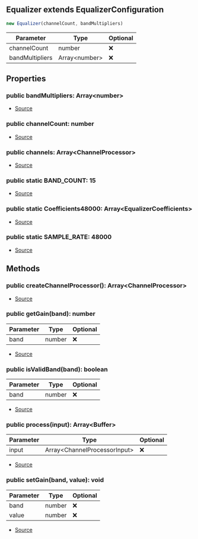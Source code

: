 ## Equalizer extends EqualizerConfiguration


```typescript
new Equalizer(channelCount, bandMultipliers)
```
| Parameter | Type | Optional |
| ----------- | ----------- | ----------- |
| channelCount | number | ❌ |
| bandMultipliers | Array\<number> | ❌ |


## Properties
### public bandMultipliers: Array\<number>
- [Source](https://github.com/Androz2091/discord-player/blob/451214b/packages/equalizer/src/equalizer/EqualizerConfiguration.ts#L2)
### public channelCount: number
- [Source](https://github.com/Androz2091/discord-player/blob/451214b/packages/equalizer/src/equalizer/Equalizer.ts#L34)
### public channels: Array\<ChannelProcessor>
- [Source](https://github.com/Androz2091/discord-player/blob/451214b/packages/equalizer/src/equalizer/Equalizer.ts#L33)
### public static BAND_COUNT: 15
- [Source](https://github.com/Androz2091/discord-player/blob/451214b/packages/equalizer/src/equalizer/Equalizer.ts#L14)
### public static Coefficients48000: Array\<EqualizerCoefficients>
- [Source](https://github.com/Androz2091/discord-player/blob/451214b/packages/equalizer/src/equalizer/Equalizer.ts#L16)
### public static SAMPLE_RATE: 48000
- [Source](https://github.com/Androz2091/discord-player/blob/451214b/packages/equalizer/src/equalizer/Equalizer.ts#L15)

## Methods
### public createChannelProcessor(): Array\<ChannelProcessor>
- [Source](https://github.com/Androz2091/discord-player/blob/451214b/packages/equalizer/src/equalizer/Equalizer.ts#L42)
### public getGain(band): number
| Parameter | Type | Optional |
| ----------- | ----------- | ----------- |
| band | number | ❌ |


- [Source](https://github.com/Androz2091/discord-player/blob/451214b/packages/equalizer/src/equalizer/EqualizerConfiguration.ts#L10)
### public isValidBand(band): boolean
| Parameter | Type | Optional |
| ----------- | ----------- | ----------- |
| band | number | ❌ |


- [Source](https://github.com/Androz2091/discord-player/blob/451214b/packages/equalizer/src/equalizer/EqualizerConfiguration.ts#L18)
### public process(input): Array\<Buffer>
| Parameter | Type | Optional |
| ----------- | ----------- | ----------- |
| input | Array\<ChannelProcessorInput> | ❌ |


- [Source](https://github.com/Androz2091/discord-player/blob/451214b/packages/equalizer/src/equalizer/Equalizer.ts#L48)
### public setGain(band, value): void
| Parameter | Type | Optional |
| ----------- | ----------- | ----------- |
| band | number | ❌ |
| value | number | ❌ |


- [Source](https://github.com/Androz2091/discord-player/blob/451214b/packages/equalizer/src/equalizer/EqualizerConfiguration.ts#L4)